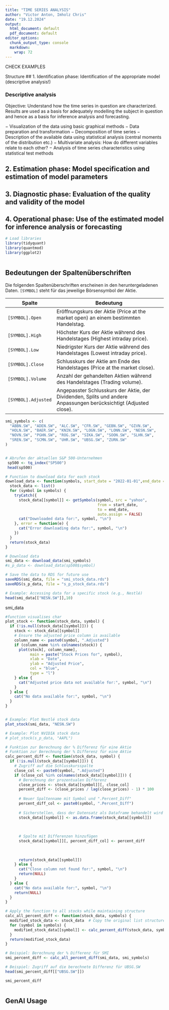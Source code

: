 ```yaml
---
title: "TIME SERIES ANALYSIS"
author: "Victor Anton, Imholz Chris"
date: "19.12.2024"
output:
  html_document: default
  pdf_document: default
editor_options:
  chunk_output_type: console
  markdown:
    wrap: 72
---
```


CHECK EXAMPLES



Structure
## 1. Identification phase: Identification of the appropriate model (descriptive analysis!)


### Descriptive analysis
Objective: Understand how the time series in question are characterized. Results are used as a basis for adequately modelling the subject in question and hence as a basis for inference analysis and forecasting.

− Visualization of the data using basic graphical methods
− Data preparation and transformation
− Decomposition of time series
− Description of the available data using statistical analysis (central moments of the distribution etc.)
− Multivariate analysis: How do different variables relate to each other?
− Analysis of time series characteristics using statistical test methods

## 2. Estimation phase: Model specification and estimation of model parameters

## 3. Diagnostic phase: Evaluation of the quality and validity of the model

## 4. Operational phase: Use of the estimated model for inference analysis or forecasting


```r

# Load libraries
library(tidyquant)
library(quantmod)
library(ggplot2)
```

```r




```

## Bedeutungen der Spaltenüberschriften

Die folgenden Spaltenüberschriften erscheinen in den heruntergeladenen Daten. `[SYMBOL]` steht für das jeweilige Börsensymbol der Aktie.

| **Spalte**         | **Bedeutung**                                                                                 |
|---------------------|-----------------------------------------------------------------------------------------------|
| `[SYMBOL].Open`    | Eröffnungskurs der Aktie (Price at the market open) an einem bestimmten Handelstag.           |
| `[SYMBOL].High`    | Höchster Kurs der Aktie während des Handelstages (Highest intraday price).                    |
| `[SYMBOL].Low`     | Niedrigster Kurs der Aktie während des Handelstages (Lowest intraday price).                  |
| `[SYMBOL].Close`   | Schlusskurs der Aktie am Ende des Handelstages (Price at the market close).                   |
| `[SYMBOL].Volume`  | Anzahl der gehandelten Aktien während des Handelstages (Trading volume).                      |
| `[SYMBOL].Adjusted`| Angepasster Schlusskurs der Aktie, der Dividenden, Splits und andere Anpassungen berücksichtigt (Adjusted close). |


```r


smi_symbols <- c(
  "ABBN.SW", "ADEN.SW", "ALC.SW", "CFR.SW", "GEBN.SW", "GIVN.SW",
  "HOLN.SW", "BAER.SW", "KNIN.SW", "LOGN.SW", "LONN.SW", "NESN.SW",
  "NOVN.SW", "PGHN.SW", "ROG.SW", "SIKA.SW", "SOON.SW", "SLHN.SW",
  "SREN.SW", "SCMN.SW", "UHR.SW", "UBSG.SW", "ZURN.SW"
)


# Abrufen der aktuellen S&P 500-Unternehmen
 sp500 <- tq_index("SP500")
 head(sp500)

# Function to download data for each stock
download_data <- function(symbols, start_date = "2022-01-01",end_date = Sys.Date()) {
  stock_data <- list()
  for (symbol in symbols) {
    tryCatch({
      stock_data[[symbol]] <- getSymbols(symbol, src = "yahoo", 
                                         from = start_date, 
                                         to = end_date, 
                                         auto.assign = FALSE)
      cat("Downloaded data for:", symbol, "\n")
    }, error = function(e) {
      cat("Error downloading data for:", symbol, "\n")
    })
  }
  return(stock_data)
}

# Download data
smi_data <- download_data(smi_symbols)
#s_p_data <- download_data(sp500$symbol)

# Save the data to RDS for future use
saveRDS(smi_data, file = "smi_stock_data.rds")
saveRDS(s_p_data, file = "s_p_stock_data.rds")

# Example: Accessing data for a specific stock (e.g., Nestlé)
head(smi_data[["NESN.SW"]],10)
```

smi_data

```r

#function visualises char
plot_stock <- function(stock_data, symbol) {
  if (!is.null(stock_data[[symbol]])) {
    stock <- stock_data[[symbol]]
    # Ensure the adjusted price column is available
    column_name <- paste0(symbol, ".Adjusted")
    if (column_name %in% colnames(stock)) {
      plot(stock[, column_name], 
           main = paste("Stock Prices for", symbol), 
           xlab = "Date", 
           ylab = "Adjusted Price", 
           col = "blue", 
           type = "l")
    } else {
      cat("Adjusted price data not available for:", symbol, "\n")
    }
  } else {
    cat("No data available for:", symbol, "\n")
  }
}


# Example: Plot Nestlé stock data
plot_stock(smi_data, "NESN.SW")

# Example: Plot NVIDIA stock data
# plot_stock(s_p_data, "AAPL")
```

```r
# Funktion zur Berechnung der % Differenz für eine Aktie
# Funktion zur Berechnung der % Differenz für eine Aktie
calc_percent_diff <- function(stock_data, symbol) {
  if (!is.null(stock_data[[symbol]])) {
    # Zugriff auf die Schlusskursspalte
    close_col <- paste0(symbol, ".Adjusted")
    if (close_col %in% colnames(stock_data[[symbol]])) {
      # Berechnung der prozentualen Differenz
      close_prices <- stock_data[[symbol]][, close_col]
      percent_diff <- (close_prices / lag(close_prices) - 1) * 100
      
      # Neuer Spaltenname mit Symbol und ".Percent_Diff"
      percent_diff_col <- paste0(symbol, ".Percent_Diff")
      
      # Sicherstellen, dass der Datensatz als Dataframe behandelt wird
      stock_data[[symbol]] <- as.data.frame(stock_data[[symbol]])
      
      
      
      # Spalte mit Differenzen hinzufügen
      stock_data[[symbol]][, percent_diff_col] <- percent_diff
      
      
      
      return(stock_data[[symbol]])
    } else {
      cat("Close column not found for:", symbol, "\n")
      return(NULL)
    }
  } else {
    cat("No data available for:", symbol, "\n")
    return(NULL)
  }
}

# Apply the function to all stocks while maintaining structure
calc_all_percent_diff <- function(stock_data, symbols) {
  modified_stock_data <- stock_data  # Copy the original list structure
  for (symbol in symbols) {
    modified_stock_data[[symbol]] <- calc_percent_diff(stock_data, symbol)
  }
  return(modified_stock_data)
}

# Beispiel: Berechnung der % Differenz für SMI
smi_percent_diff <- calc_all_percent_diff(smi_data, smi_symbols)

# Beispiel: Zugriff auf die berechnete Differenz für UBSG.SW
head(smi_percent_diff[["UBSG.SW"]])

smi_percent_diff

```

```r


```

## GenAI Usage